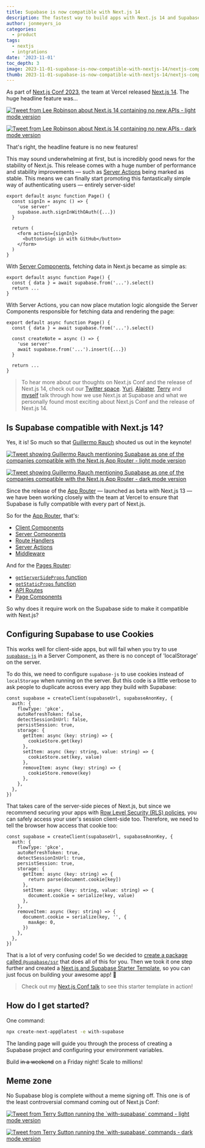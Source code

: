 ```yaml
---
title: Supabase is now compatible with Next.js 14
description: The fastest way to build apps with Next.js 14 and Supabase
author: jonmeyers_io
categories:
  - product
tags:
  - nextjs
  - intgrations
date: '2023-11-01'
toc_depth: 3
image: 2023-11-01-supabase-is-now-compatible-with-nextjs-14/nextjs-compatible.png
thumb: 2023-11-01-supabase-is-now-compatible-with-nextjs-14/nextjs-compatible.png
---
```


As part of [Next.js Conf 2023](https://nextjs.org/conf), the team at Vercel released [Next.js 14](https://nextjs.org/blog/next-14). The huge headline feature was...

<a href="https://x.com/leeerob/status/1717596944623649198?s=20" target="_blank">
  <img
    className="dark:hidden !m-0"
    alt="Tweet from Lee Robinson about Next.js 14 containing no new APIs - light mode version"
    src="/images/blog/2023-11-01-supabase-is-now-compatible-with-nextjs-14/lee-tweet-light.png"
  />

  <img
    className="hidden dark:block !m-0"
    alt="Tweet from Lee Robinson about Next.js 14 containing no new APIs - dark mode version"
    src="/images/blog/2023-11-01-supabase-is-now-compatible-with-nextjs-14/lee-tweet-dark.png"
  />
</a>

That's right, the headline feature is no new features!

This may sound underwhelming at first, but is incredibly good news for the stability of Next.js. This release comes with a huge number of performance and stability improvements — such as [Server Actions](https://nextjs.org/docs/app/api-reference/functions/server-actions) being marked as stable. This means we can finally start promoting this fantastically simple way of authenticating users — entirely server-side!

```tsx
export default async function Page() {
  const signIn = async () => {
    'use server'
    supabase.auth.signInWithOAuth({...})
  }

  return (
    <form action={signIn}>
      <button>Sign in with GitHub</button>
    </form>
  )
}
```

With [Server Components](https://nextjs.org/docs/app/building-your-application/rendering/server-components), fetching data in Next.js became as simple as:

```tsx
export default async function Page() {
  const { data } = await supabase.from('...').select()
  return ...
}
```

With Server Actions, you can now place mutation logic alongside the Server Components responsible for fetching data and rendering the page:

```tsx
export default async function Page() {
  const { data } = await supabase.from('...').select()

  const createNote = async () => {
    'use server'
    await supabase.from('...').insert({...})
  }

  return ...
}
```

> To hear more about our thoughts on Next.js Conf and the release of Next.js 14, check out our [Twitter space](https://twitter.com/i/spaces/1yoKMwNWbRjJQ?s=20). [Yuri](https://twitter.com/yuricodesbot), [Alaister](https://twitter.com/alaisteryoung), [Terry](https://twitter.com/saltcod) and [myself](https://twitter.com/jonmeyers_io) talk through how we use Next.js at Supabase and what we personally found most exciting about Next.js Conf and the release of Next.js 14.

## Is Supabase compatible with Next.js 14?

Yes, it is! So much so that [Guillermo Rauch](https://twitter.com/rauchg) shouted us out in the keynote!

<a href="https://x.com/supabase/status/1717658742743761239?s=20" target="_blank">
  <img
    className="dark:hidden !m-0"
    alt="Tweet showing Guillermo Rauch mentioning Supabase as one of the companies compatible with the Next.js App Router - light mode version"
    src="/images/blog/2023-11-01-supabase-is-now-compatible-with-nextjs-14/guillermo-tweet-light.png"
  />

  <img
    className="hidden dark:block !m-0"
    alt="Tweet showing Guillermo Rauch mentioning Supabase as one of the companies compatible with the Next.js App Router - dark mode version"
    src="/images/blog/2023-11-01-supabase-is-now-compatible-with-nextjs-14/guillermo-tweet-dark.png"
  />
</a>

Since the release of the [App Router](https://nextjs.org/docs/app) — launched as beta with Next.js 13 — we have been working closely with the team at Vercel to ensure that Supabase is fully compatible with every part of Next.js.

So for the [App Router](https://nextjs.org/docs/app), that's:

- [Client Components](https://nextjs.org/docs/app/building-your-application/rendering/client-components)
- [Server Components](https://nextjs.org/docs/app/building-your-application/rendering/server-components)
- [Route Handlers](https://nextjs.org/docs/app/building-your-application/routing/route-handlers)
- [Server Actions](https://nextjs.org/docs/app/api-reference/functions/server-actions)
- [Middleware](https://nextjs.org/docs/app/building-your-application/routing/middleware)

And for the [Pages Router](https://nextjs.org/docs/pages):

- [`getServerSideProps` function](https://nextjs.org/docs/pages/building-your-application/data-fetching/get-server-side-props)
- [`getStaticProps` function](https://nextjs.org/docs/pages/building-your-application/data-fetching/get-static-props)
- [API Routes](https://nextjs.org/docs/pages/building-your-application/routing/api-routes)
- [Page Components](https://nextjs.org/docs/pages/building-your-application/data-fetching/client-side)

So why does it require work on the Supabase side to make it compatible with Next.js?

## Configuring Supabase to use Cookies

This works well for client-side apps, but will fail when you try to use [`supabase-js`](https://supabase.com/docs/reference/javascript/introduction) in a Server Component, as there is no concept of 'localStorage' on the server.

To do this, we need to configure `supabase-js` to use cookies instead of `localStorage` when running on the server. But this code is a little verbose to ask people to duplicate across every app they build with Supabase:

```tsx
const supabase = createClient(supabaseUrl, supabaseAnonKey, {
  auth: {
    flowType: 'pkce',
    autoRefreshToken: false,
    detectSessionInUrl: false,
    persistSession: true,
    storage: {
      getItem: async (key: string) => {
        cookieStore.get(key)
      },
      setItem: async (key: string, value: string) => {
        cookieStore.set(key, value)
      },
      removeItem: async (key: string) => {
        cookieStore.remove(key)
      },
    },
  },
})
```

That takes care of the server-side pieces of Next.js, but since we recommend securing your apps with [Row Level Security (RLS) policies](https://www.youtube.com/watch?v=Ow_Uzedfohk), you can safely access your user's session client-side too. Therefore, we need to tell the browser how access that cookie too:

```tsx
const supabase = createClient(supabaseUrl, supabaseAnonKey, {
  auth: {
    flowType: 'pkce',
    autoRefreshToken: true,
    detectSessionInUrl: true,
    persistSession: true,
    storage: {
      getItem: async (key: string) => {
        return parse(document.cookie[key])
      },
      setItem: async (key: string, value: string) => {
        document.cookie = serialize(key, value)
      },
    },
    removeItem: async (key: string) => {
      document.cookie = serialize(key, '', {
        maxAge: 0,
      })
    },
  },
})
```

That is a lot of very confusing code! So we decided to [create a package called `@supabase/ssr`](https://supabase.com/docs/guides/auth/server-side/overview) that does all of this for you. Then we took it one step further and created a [Next.js and Supabase Starter Template](https://supabase.com/docs/guides/getting-started/quickstarts/nextjs), so you can just focus on building your awesome app! 🚀

> Check out my [Next.js Conf talk](https://www.youtube.com/watch?t=3880&v=FdiX5rHS_0Y) to see this starter template in action!

## How do I get started?

One command:

```bash
npx create-next-app@latest -e with-supabase
```

The landing page will guide you through the process of creating a Supabase project and configuring your environment variables.

Build ~~in a weekend~~ on a Friday night! Scale to millions!

## Meme zone

No Supabase blog is complete without a meme signing off. This one is of the least controversial command coming out of Next.js Conf:

<a href="https://x.com/saltcod/status/1718959967955275843?s=20" target="_blank">
  <img
    className="dark:hidden !m-0"
    alt="Tweet from Terry Sutton running the `with-supabase` command - light mode version"
    src="/images/blog/2023-11-01-supabase-is-now-compatible-with-nextjs-14/terry-tweet-light.png"
  />

  <img
    className="hidden dark:block !m-0"
    alt="Tweet from Terry Sutton running the `with-supabase` commands - dark mode version"
    src="/images/blog/2023-11-01-supabase-is-now-compatible-with-nextjs-14/terry-tweet-dark.png"
  />
</a>
